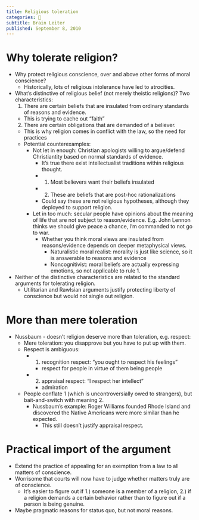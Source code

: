 ```yaml
---
title: Religious toleration
categories: 🔴
subtitle: Brain Leiter
published: September 8, 2010
---
```


# Why tolerate religion?
- Why protect religious conscience, over and above other forms of moral 
  conscience?
  - Historically, lots of religious intolerance have led to atrocities.
- What's distinctive of religious belief (not merely theistic religions)? Two 
  characteristics:
  1. There are certain beliefs that are insulated from ordinary standards of 
     reasons and evidence.
    - This is trying to cache out "faith"
  2. There are certain obligations that are demanded of a believer.
    - This is why religion comes in conflict with the law, so the need for 
      practices
  - Potential counterexamples:
    - Not let in enough: Christian apologists willing to argue/defend 
      Christiantity based on normal standards of evidence.
      - It's true there exist intellectualist traditions within religious 
        thought.
      - 1. Most believers want their beliefs insulated
      - 2. These are beliefs that are post-hoc rationalizations
      - Could say these are not religious hypotheses, although they deployed to 
        support religion.
    - Let in too much:  secular people have opinions about the meaning of life 
      that are not subject to reason/evidence. E.g. John Lennon thinks we should 
      give peace a chance, I'm commanded to not go to war.
      - Whether you think moral views are insulated from reasons/evidence 
        depends on deeper metaphysical views.
        - Naturalistic moral realist: morality is just like science, so it is 
          answerable to reasons and evidence
        - Noncognitivist: moral beliefs are actually expressing emotions, so not 
          applicable to rule 1.
- Neither of the distinctive characteristics are related to the standard 
  arguments for tolerating religion.
  - Utilitarian and Rawlsian arguments justify protecting liberty of conscience 
    but would not single out religion.

# More than mere toleration
- Nussbaum - doesn't religion deserve more than toleration, e.g. respect:
  - Mere toleration: you disapprove but you have to put up with them.
  - Respect is ambiguous:
    - 1. recognition respect: "you ought to respect his feelings"
      - respect for people in virtue of them being people
    - 2. appraisal respect: "I respect her intellect"
      - admiration
  - People conflate 1 (which is uncontroversially owed to strangers), but 
    bait-and-switch with meaning 2.
    - Nussbaum's example: Roger Williams founded Rhode Island and discovered the 
      Native Americans were more similar than he expected.
      - This still doesn't justify appraisal respect.

# Practical import of the argument
- Extend the practice of appealing for an exemption from a law to all matters of 
  conscience.
- Worrisome that courts will now have to judge whether matters truly are of 
  conscience.
    - It's easier to figure out if 1.) someone is a member of a religion, 2.) 
      if a religion demands a certain behavior rather than to figure out if a 
      person is being genuine.
- Maybe pragmatic reasons for status quo, but not moral reasons.
